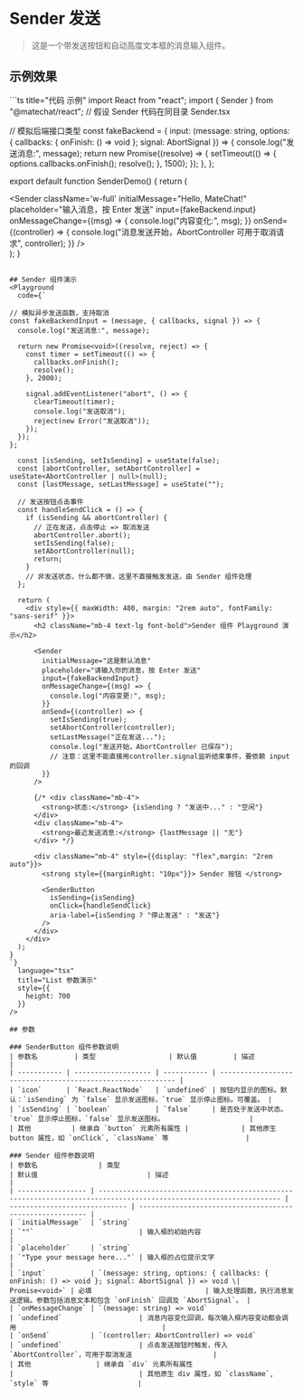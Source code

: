 

# Sender 发送

> 这是一个带发送按钮和自动高度文本框的消息输入组件。

## 示例效果
<div className="playground-wrapper">
    <SenderDemo/>
</div>
```ts title="代码 示例"
import React from "react";
import { Sender } from "@matechat/react"; // 假设 Sender 代码在同目录 Sender.tsx

// 模拟后端接口类型
const fakeBackend = {
  input: (message: string, options: { callbacks: { onFinish: () => void }; signal: AbortSignal }) => {
    console.log("发送消息:", message);
    return new Promise<void>((resolve) => {
      setTimeout(() => {
        options.callbacks.onFinish();
        resolve();
      }, 1500);
    });
  },
};

export default function SenderDemo() {
  return (
    <div>
      <Sender
        className='w-full'
        initialMessage="Hello, MateChat!"
        placeholder="输入消息，按 Enter 发送"
        input={fakeBackend.input}
        onMessageChange={(msg) => {
          console.log("内容变化:", msg);
        }}
        onSend={(controller) => {
          console.log("消息发送开始，AbortController 可用于取消请求", controller);
        }}
      />
    </div>
  );
}

```

## Sender 组件演示
<Playground
  code={`

// 模拟异步发送函数，支持取消
const fakeBackendInput = (message, { callbacks, signal }) => {
  console.log("发送消息:", message);

  return new Promise<void>((resolve, reject) => {
    const timer = setTimeout(() => {
      callbacks.onFinish();
      resolve();
    }, 2000);

    signal.addEventListener("abort", () => {
      clearTimeout(timer);
      console.log("发送取消");
      reject(new Error("发送取消"));
    });
  });
};

  const [isSending, setIsSending] = useState(false);
  const [abortController, setAbortController] = useState<AbortController | null>(null);
  const [lastMessage, setLastMessage] = useState("");

  // 发送按钮点击事件
  const handleSendClick = () => {
    if (isSending && abortController) {
      // 正在发送，点击停止 => 取消发送
      abortController.abort();
      setIsSending(false);
      setAbortController(null);
      return;
    }
    // 非发送状态，什么都不做，这里不直接触发发送，由 Sender 组件处理
  };

  return (
    <div style={{ maxWidth: 480, margin: "2rem auto", fontFamily: "sans-serif" }}>
      <h2 className="mb-4 text-lg font-bold">Sender 组件 Playground 演示</h2>

      <Sender
        initialMessage="这是默认消息"
        placeholder="请输入你的消息，按 Enter 发送"
        input={fakeBackendInput}
        onMessageChange={(msg) => {
          console.log("内容变更:", msg);
        }}
        onSend={(controller) => {
          setIsSending(true);
          setAbortController(controller);
          setLastMessage("正在发送...");
          console.log("发送开始，AbortController 已保存");
          // 注意：这里不能直接用controller.signal监听结束事件，要依赖 input 的回调
        }}
      />

      {/* <div className="mb-4">
        <strong>状态:</strong> {isSending ? "发送中..." : "空闲"}
      </div>
      <div className="mb-4">
        <strong>最近发送消息:</strong> {lastMessage || "无"}
      </div> */}
      
      <div className="mb-4" style={{display: "flex",margin: "2rem auto"}}>
        <strong style={{marginRight: "10px"}}> Sender 按钮 </strong>

        <SenderButton
          isSending={isSending}
          onClick={handleSendClick}
          aria-label={isSending ? "停止发送" : "发送"}
        />
      </div>
    </div>
  );
}
`}
  language="tsx"
  title="List 参数演示"
  style={{
    height: 700
  }}
/>

## 参数

### SenderButton 组件参数说明 
| 参数名         | 类型                  | 默认值         | 描述                                                          |
| ----------- | ------------------- | ----------- | ----------------------------------------------------------- |
| `icon`      | `React.ReactNode`   | `undefined` | 按钮内显示的图标。默认：`isSending` 为 `false` 显示发送图标，`true` 显示停止图标。可覆盖。 |
| `isSending` | `boolean`           | `false`     | 是否处于发送中状态。`true` 显示停止图标，`false` 显示发送图标。                     |
| 其他          | 继承自 `button` 元素所有属性 |             | 其他原生 button 属性，如 `onClick`, `className` 等                   |

### Sender 组件参数说明
| 参数名               | 类型                                                                                                                  | 默认值                           | 描述                                                        |
| ----------------- | ------------------------------------------------------------------------------------------------------------------- | ----------------------------- | --------------------------------------------------------- |
| `initialMessage`  | `string`                                                                                                            | `""`                          | 输入框的初始内容                                                  |
| `placeholder`     | `string`                                                                                                            | `"Type your message here..."` | 输入框的占位提示文字                                                |
| `input`           | `(message: string, options: { callbacks: { onFinish: () => void }; signal: AbortSignal }) => void \| Promise<void>` | 必填                            | 输入处理函数，执行消息发送逻辑。参数包括消息文本和包含 `onFinish` 回调及 `AbortSignal`。 |
| `onMessageChange` | `(message: string) => void`                                                                                         | `undefined`                   | 消息内容变化回调，每次输入框内容变动都会调用                                    |
| `onSend`          | `(controller: AbortController) => void`                                                                             | `undefined`                   | 点击发送按钮时触发，传入 `AbortController`，可用于取消发送                    |
| 其他                | 继承自 `div` 元素所有属性                                                                                                    |                               | 其他原生 div 属性，如 `className`, `style` 等                      |
